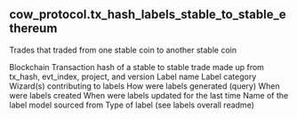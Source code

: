 ## cow_protocol.tx_hash_labels_stable_to_stable_ethereum 
Trades that traded from one stable coin to another stable coin

<ParamField path="blockchain">
Blockchain
</ParamField>
<ParamField path="tx_hash_key">
Transaction hash of a stable to stable trade made up from tx_hash, evt_index, project, and version
</ParamField>
<ParamField path="name">
Label name
</ParamField>
<ParamField path="category">
Label category
</ParamField>
<ParamField path="contributor">
Wizard(s) contributing to labels
</ParamField>
<ParamField path="source">
How were labels generated (query)
</ParamField>
<ParamField path="created_at">
When were labels created
</ParamField>
<ParamField path="updated_at">
When were labels updated for the last time
</ParamField>
<ParamField path="model_name">
Name of the label model sourced from
</ParamField>
<ParamField path="label_type">
Type of label (see labels overall readme)
</ParamField>
